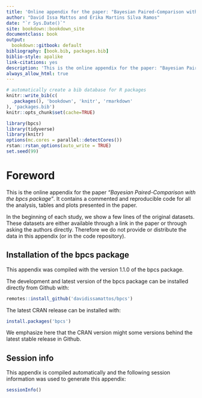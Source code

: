 ```yaml
--- 
title: 'Online appendix for the paper: "Bayesian Paired-Comparison with the bpcs package"'
author: "David Issa Mattos and Érika Martins Silva Ramos"
date: "`r Sys.Date()`"
site: bookdown::bookdown_site
documentclass: book
output:
  bookdown::gitbook: default
bibliography: [book.bib, packages.bib]
biblio-style: apalike
link-citations: yes
description: 'This is the online appendix for the paper: "Bayesian Paired-Comparison with the bpcs package."'
always_allow_html: true
---
```


```r
# automatically create a bib database for R packages
knitr::write_bib(c(
  .packages(), 'bookdown', 'knitr', 'rmarkdown'
), 'packages.bib')
knitr::opts_chunk$set(cache=TRUE)

library(bpcs)
library(tidyverse)
library(knitr)
options(mc.cores = parallel::detectCores())
rstan::rstan_options(auto_write = TRUE)
set.seed(99)
```

# Foreword

This is the online appendix for the paper *"Bayesian Paired-Comparison with the bpcs package"*. It contains a commented and reproducible code for all the analysis, tables and plots presented in the paper.

In the beginning of each study, we show a few lines of the original datasets. These datasets are either available through a link in the paper or through asking the authors directly. Therefore we do not provide or distribute the data in this appendix (or in the code repository).

## Installation of the bpcs package

This appendix was compiled with the version 1.1.0 of the bpcs package.

The development and latest version of the bpcs package can be installed directly from Github with:

```r
remotes::install_github('davidissamattos/bpcs')
```

The latest CRAN release can be installed with:

```r
install.packages('bpcs')
```


We emphasize here that the CRAN version might some versions behind the latest stable release in Github.

## Session info

This appendix is compiled automatically and the following session information was used to generate this appendix:

```r
sessionInfo()
```




